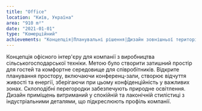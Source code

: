 ```yaml
---
title: "Office"
location: "Київ, Україна"
area: "910 m²"
date: "2021-01-01"
type: "Комерційний"
achievements: "Концепція|Планувальні рішення|Дизайн зовнішньої території|3d візуалізація|Візуальна комунікація|Специфікація матеріалів та обладнання"
---
```


Концепція офісного інтер'єру для компанії з виробництва сільськогосподарської техніки.
Метою було створити затишний простір для гостей та комфортне середовище для співробітників.
Відкрите планування простору, включаючи конференц-зали, створює відчуття живості та енергії, зберігаючи при цьому конфіденційність у важливих зонах. Склоподібні перегородки забезпечують природне освітлення.
Дизайн приміщень витриманий у спокійній та лаконічній стилістиці з індустріальними деталями, що підкреслюють профіль компанії.
